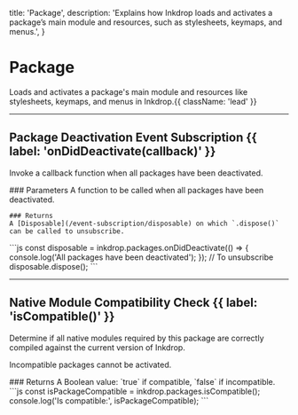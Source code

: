   title: 'Package',
  description: 'Explains how Inkdrop loads and activates a package’s main module and resources, such as stylesheets, keymaps, and menus.',
}

# Package

Loads and activates a package's main module and resources like stylesheets, keymaps, and menus in Inkdrop.{{ className: 'lead' }}

---

## Package Deactivation Event Subscription {{ label: 'onDidDeactivate(callback)' }}

Invoke a callback function when all packages have been deactivated.

<Row>
  <Col>
    ### Parameters
    <Properties>
      <Property name="callback()" type="function" required>
        A function to be called when all packages have been deactivated.
      </Property>
    </Properties>

    ### Returns
    A [Disposable](/event-subscription/disposable) on which `.dispose()` can be called to unsubscribe.
  </Col>
  <Col sticky>
    <CodeGroup title="Event Subscription Example">
    ```js
    const disposable = inkdrop.packages.onDidDeactivate(() => {
      console.log('All packages have been deactivated');
    });
    // To unsubscribe
    disposable.dispose();
    ```
    </CodeGroup>
  </Col>
</Row>

---

## Native Module Compatibility Check {{ label: 'isCompatible()' }}

Determine if all native modules required by this package are correctly compiled against the current version of Inkdrop.

Incompatible packages cannot be activated.

<Row>
  <Col>
    ### Returns
    A Boolean value: `true` if compatible, `false` if incompatible.
  </Col>
  <Col sticky>
    <CodeGroup title="Compatibility Check Example">
    ```js
    const isPackageCompatible = inkdrop.packages.isCompatible();
    console.log('Is compatible:', isPackageCompatible);
    ```
    </CodeGroup>
  </Col>
</Row>
